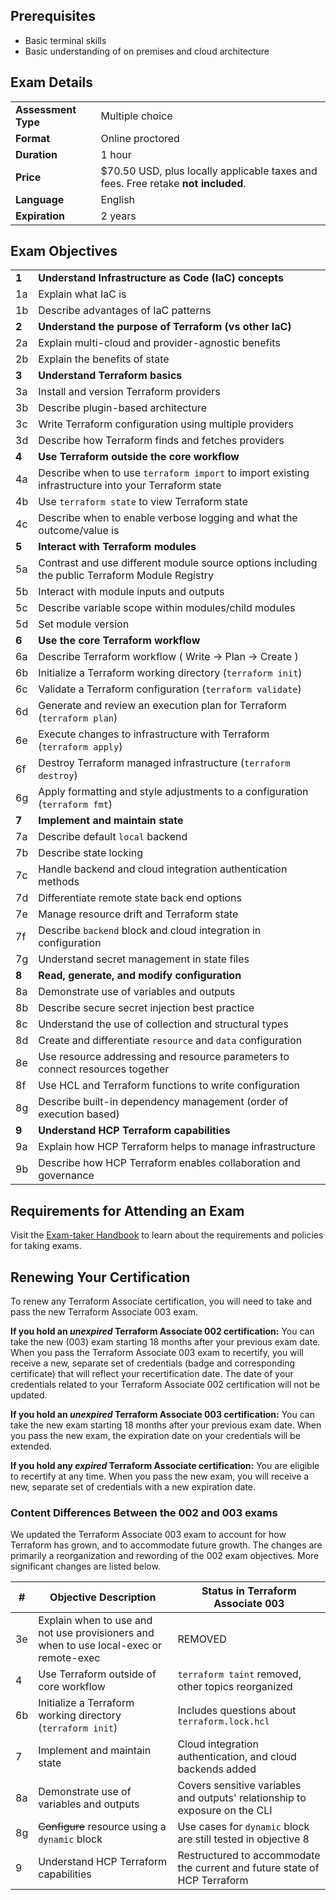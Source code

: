 <!-- Each "## Heading Two" section in this document will be used to populate an FAQ item -->
## Prerequisites

- Basic terminal skills
- Basic understanding of on premises and cloud architecture

## Exam Details

|                     |                                                                                   |
| ------------------- | --------------------------------------------------------------------------------- |
| **Assessment Type** | Multiple choice                                                                   |
| **Format**          | Online proctored                                                                  |
| **Duration**        | 1 hour                                                                            |
| **Price**           | $70.50 USD, plus locally applicable taxes and fees. Free retake **not included**. |
| **Language**        | English                                                                           |
| **Expiration**      | 2 years                                                                           |

## Exam Objectives

|       |                                                                                                     |
| ----- | --------------------------------------------------------------------------------------------------- |
| **1** | **Understand Infrastructure as Code (IaC) concepts**                                                |
| 1a    | Explain what IaC is                                                                                 |
| 1b    | Describe advantages of IaC patterns                                                                 |
| **2** | **Understand the purpose of Terraform (vs other IaC)**                                              |
| 2a    | Explain multi-cloud and provider-agnostic benefits                                                  |
| 2b    | Explain the benefits of state                                                                       |
| **3** | **Understand Terraform basics**                                                                     |
| 3a    | Install and version Terraform providers                                                             |
| 3b    | Describe plugin-based architecture                                                                  |
| 3c    | Write Terraform configuration using multiple providers                                              |
| 3d    | Describe how Terraform finds and fetches providers                                                  |
| **4** | **Use Terraform outside the core workflow**                                                         |
| 4a    | Describe when to use `terraform import` to import existing infrastructure into your Terraform state |
| 4b    | Use `terraform state` to view Terraform state                                                       |
| 4c    | Describe when to enable verbose logging and what the outcome/value is                               |
| **5** | **Interact with Terraform modules**                                                                 |
| 5a    | Contrast and use different module source options including the public Terraform Module Registry     |
| 5b    | Interact with module inputs and outputs                                                             |
| 5c    | Describe variable scope within modules/child modules                                                |
| 5d    | Set module version                                                                                  |
| **6** | **Use the core Terraform workflow**                                                                 |
| 6a    | Describe Terraform workflow ( Write -> Plan -> Create )                                             |
| 6b    | Initialize a Terraform working directory (`terraform init`)                                         |
| 6c    | Validate a Terraform configuration (`terraform validate`)                                           |
| 6d    | Generate and review an execution plan for Terraform (`terraform plan`)                              |
| 6e    | Execute changes to infrastructure with Terraform (`terraform apply`)                                |
| 6f    | Destroy Terraform managed infrastructure (`terraform destroy`)                                      |
| 6g    | Apply formatting and style adjustments to a configuration (`terraform fmt`)                         |
| **7** | **Implement and maintain state**                                                                    |
| 7a    | Describe default `local` backend                                                                    |
| 7b    | Describe state locking                                                                              |
| 7c    | Handle backend and cloud integration authentication methods                                         |
| 7d    | Differentiate remote state back end options                                                         |
| 7e    | Manage resource drift and Terraform state                                                           |
| 7f    | Describe `backend` block and cloud integration in configuration                                     |
| 7g    | Understand secret management in state files                                                         |
| **8** | **Read, generate, and modify configuration**                                                        |
| 8a    | Demonstrate use of variables and outputs                                                            |
| 8b    | Describe secure secret injection best practice                                                      |
| 8c    | Understand the use of collection and structural types                                               |
| 8d    | Create and differentiate `resource` and `data` configuration                                        |
| 8e    | Use resource addressing and resource parameters to connect resources together                       |
| 8f    | Use HCL and Terraform functions to write configuration                                              |
| 8g    | Describe built-in dependency management (order of execution based)                                  |
| **9** | **Understand HCP Terraform capabilities**                                                         |
| 9a    | Explain how HCP Terraform helps to manage infrastructure                                          |
| 9b    | Describe how HCP Terraform enables collaboration and governance                                   |

## Requirements for Attending an Exam

Visit the [Exam-taker Handbook](https://hashicorp-certifications.zendesk.com/hc/en-us/articles/360048211571) to learn about the requirements and policies for taking exams.

## Renewing Your Certification

To renew any Terraform Associate certification, you will need to take and pass the new Terraform Associate 003 exam.

**If you hold an *unexpired* Terraform Associate 002 certification:** You can take the new (003) exam starting 18 months after your previous exam date. When you pass the Terraform Associate 003 exam to recertify, you will receive a new, separate set of credentials (badge and corresponding certificate) that will reflect your recertification date. The date of your credentials related to your Terraform Associate 002 certification will not be updated.

**If you hold an *unexpired* Terraform Associate 003 certification:** You can take the new exam starting 18 months after your previous exam date. When you pass the new exam, the expiration date on your credentials will be extended.

**If you hold any *expired* Terraform Associate certification:** You are eligible to recertify at any time. When you pass the new exam, you will receive a new, separate set of credentials with a new expiration date.

### Content Differences Between the 002 and 003 exams

We updated the Terraform Associate 003 exam to account for how Terraform has grown, and to accommodate future growth. The changes are primarily a reorganization and rewording of the 002 exam objectives. More significant changes are listed below.

| #  | Objective Description                                                                      | Status in Terraform Associate 003                                           |
|----|--------------------------------------------------------------------------------------------|-----------------------------------------------------------------------------|
| 3e | Explain when to use and not use provisioners and when to use local-exec or remote-exec | REMOVED                                                                     |
| 4  | Use Terraform outside of core workflow                                                     | `terraform taint` removed, other topics reorganized                         |
| 6b | Initialize a Terraform working directory (`terraform init`)                                | Includes questions about `terraform.lock.hcl`                               |
| 7  | Implement and maintain state                                                               | Cloud integration authentication, and cloud backends added                  |
| 8a | Demonstrate use of variables and outputs                                                   | Covers sensitive variables and outputs' relationship to exposure on the CLI |
| 8g | ~~Configure~~ resource using a `dynamic` block                                             | Use cases for `dynamic` block are still tested in objective 8               |
| 9  | Understand HCP Terraform capabilities                                                    | Restructured to accommodate the current and future state of HCP Terraform |
